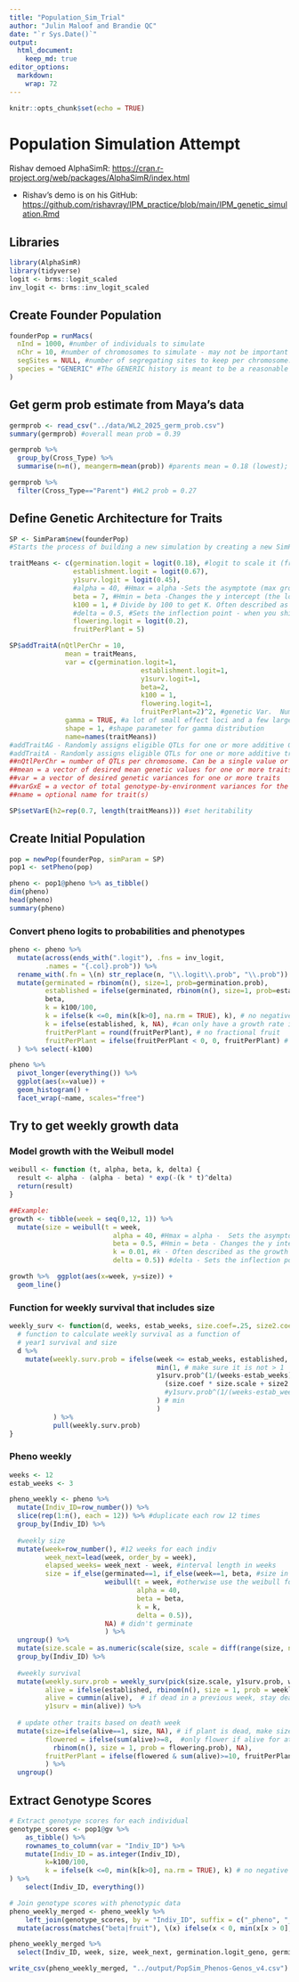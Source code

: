 ```yaml
---
title: "Population_Sim_Trial"
author: "Julin Maloof and Brandie QC"
date: "`r Sys.Date()`"
output: 
  html_document: 
    keep_md: true
editor_options: 
  markdown: 
    wrap: 72
---
```


```r
knitr::opts_chunk$set(echo = TRUE)
```

# Population Simulation Attempt

Rishav demoed AlphaSimR:
<https://cran.r-project.org/web/packages/AlphaSimR/index.html>

-   Rishav's demo is on his GitHub:
    <https://github.com/rishavray/IPM_practice/blob/main/IPM_genetic_simulation.Rmd>

## Libraries

```r
library(AlphaSimR)
library(tidyverse)
logit <- brms::logit_scaled
inv_logit <- brms::inv_logit_scaled
```

## Create Founder Population

```r
founderPop = runMacs(
  nInd = 1000, #number of individuals to simulate 
  nChr = 10, #number of chromosomes to simulate - may not be important to match to Streps' 14
  segSites = NULL, #number of segregating sites to keep per chromosome.
  species = "GENERIC" #The GENERIC history is meant to be a reasonable all-purpose choice. It runs quickly and models a population with an effective populations size that has gone through several historic bottlenecks.
)
```

## Get germ prob estimate from Maya's data
```r
germprob <- read_csv("../data/WL2_2025_germ_prob.csv")
summary(germprob) #overall mean prob = 0.39

germprob %>% 
  group_by(Cross_Type) %>% 
  summarise(n=n(), meangerm=mean(prob)) #parents mean = 0.18 (lowest); F2s = highest 0.47

germprob %>% 
  filter(Cross_Type=="Parent") #WL2 prob = 0.27
```

## Define Genetic Architecture for Traits
```r
SP <- SimParam$new(founderPop)
#Starts the process of building a new simulation by creating a new SimParam object and assigning a founder population to the class.

traitMeans <- c(germination.logit = logit(0.18), #logit to scale it (from gene --> trait); used avg for all parents from Maya's data 
                establishment.logit = logit(0.67),
                y1surv.logit = logit(0.45),
                #alpha = 40, #Hmax = alpha -Sets the asymptote (max growth) for the Weibull model 
                beta = 7, #Hmin = beta -Changes the y intercept (the lower limit) for the Weibull model- recruit size?
                k100 = 1, # Divide by 100 to get K. Often described as the growth rate --\> related to the slope of the line for the Weibull model 
                #delta = 0.5, #Sets the inflection point - when you shift b/t concave to convex for the Weibull model 
                flowering.logit = logit(0.2),
                fruitPerPlant = 5)

SP$addTraitA(nQtlPerChr = 10, 
              mean = traitMeans, 
              var = c(germination.logit=1,
                                 establishment.logit=1,
                                 y1surv.logit=1,
                                 beta=2,
                                 k100 = 1,
                                 flowering.logit=1,
                                 fruitPerPlant=2)^2, #genetic Var.  Numbers are in SD
              gamma = TRUE, #a lot of small effect loci and a few large effect loci 
              shape = 1, #shape parameter for gamma distribution 
              name=names(traitMeans))
#addTraitAG - Randomly assigns eligible QTLs for one or more additive GxE traits. If simulating more than one trait, all traits will be pleiotropic with correlated effects.
#addTraitA - Randomly assigns eligible QTLs for one or more additive traits. If simulating more than one trait, all traits will be pleiotropic with correlated additive effects. (we will keep it simple for now)
##nQtlPerChr = number of QTLs per chromosome. Can be a single value or nChr values.
##mean = a vector of desired mean genetic values for one or more traits
##var = a vector of desired genetic variances for one or more traits
##varGxE = a vector of total genotype-by-environment variances for the traits
##name = optional name for trait(s)

SP$setVarE(h2=rep(0.7, length(traitMeans))) #set heritability
```

## Create Initial Population

```r
pop = newPop(founderPop, simParam = SP)
pop1 <- setPheno(pop)
```

```r
pheno <- pop1@pheno %>% as_tibble()
dim(pheno)
head(pheno)
summary(pheno)
```

### Convert pheno logits to probabilities and phenotypes
```r
pheno <- pheno %>%
  mutate(across(ends_with(".logit"), .fns = inv_logit, 
         .names = "{.col}.prob")) %>%
  rename_with(.fn = \(n) str_replace(n, "\\.logit\\.prob", "\\.prob")) %>%
  mutate(germinated = rbinom(n(), size=1, prob=germination.prob),
         established = ifelse(germinated, rbinom(n(), size=1, prob=establishment.prob), NA),
         beta,
         k = k100/100,
         k = ifelse(k <=0, min(k[k>0], na.rm = TRUE), k), # no negative k
         k = ifelse(established, k, NA), #can only have a growth rate if you establish
         fruitPerPlant = round(fruitPerPlant), # no fractional fruit
         fruitPerPlant = ifelse(fruitPerPlant < 0, 0, fruitPerPlant) # no negative fruit
  ) %>% select(-k100)
```

```r
pheno %>%
  pivot_longer(everything()) %>%
  ggplot(aes(x=value)) +
  geom_histogram() +
  facet_wrap(~name, scales="free")
```

## Try to get weekly growth data

### Model growth with the Weibull model

```r
weibull <- function (t, alpha, beta, k, delta) {
  result <- alpha - (alpha - beta) * exp(-(k * t)^delta)
  return(result)
}

##Example:
growth <- tibble(week = seq(0,12, 1)) %>%
  mutate(size = weibull(t = week,
                          alpha = 40, #Hmax = alpha -  Sets the asymptote (max growth)
                          beta = 0.5, #Hmin = beta - Changes the y intercept (the lower limit)
                          k = 0.01, #k - Often described as the growth rate --\> related to the slope of the line
                          delta = 0.5)) #delta - Sets the inflection point - when you shift b/t concave to convex

growth %>%  ggplot(aes(x=week, y=size)) +
  geom_line()
```

### Function for weekly survival that includes size
```r
weekly_surv <- function(d, weeks, estab_weeks, size.coef=.25, size2.coef=0) {
  # function to calculate weekly survival as a function of
  # year1 survival and size
  d %>%
    mutate(weekly.surv.prob = ifelse(week <= estab_weeks, established,
                                     min(1, # make sure it is not > 1
                                     y1surv.prob^(1/(weeks-estab_weeks)) + # basic weekly survival
                                       (size.coef * size.scale + size2.coef * size.scale^2) #*  # the proportion of the growth rate is affected by size
                                       #y1surv.prob^(1/(weeks-estab_weeks))  # scaling the size adjustment to the surv.prob scale
                                     ) # min
                                     )
           ) %>% 
           pull(weekly.surv.prob)
}
```

### Pheno weekly
```r
weeks <- 12
estab_weeks <- 3

pheno_weekly <- pheno %>% 
  mutate(Indiv_ID=row_number()) %>% 
  slice(rep(1:n(), each = 12)) %>% #duplicate each row 12 times 
  group_by(Indiv_ID) %>% 
  
  #weekly size 
  mutate(week=row_number(), #12 weeks for each indiv
         week_next=lead(week, order_by = week), 
         elapsed_weeks= week_next - week, #interval length in weeks
         size = if_else(germinated==1, if_else(week==1, beta, #size in week 1 is the min size (beta)
                        weibull(t = week, #otherwise use the weibull formula to calculate size
                                alpha = 40,
                                beta = beta,
                                k = k, 
                                delta = 0.5)),
                        NA) # didn't germinate
                        ) %>%
  ungroup() %>%
  mutate(size.scale = as.numeric(scale(size, scale = diff(range(size, na.rm = TRUE))))) %>% # could also try traditional scaling, but this gives range of -1 to +1
  group_by(Indiv_ID) %>%
  
  #weekly survival
  mutate(weekly.surv.prob = weekly_surv(pick(size.scale, y1surv.prob, week, established), weeks, estab_weeks), 
         alive = ifelse(established, rbinom(n(), size = 1, prob = weekly.surv.prob), established), #stay alive this week?
         alive = cummin(alive),  # if dead in a previous week, stay dead
         y1surv = min(alive)) %>%
  
  # update other traits based on death week
  mutate(size=ifelse(alive==1, size, NA), # if plant is dead, make size NA
         flowered = ifelse(sum(alive)>=8,  #only flower if alive for at least 8 weeks
           rbinom(n(), size = 1, prob = flowering.prob), NA),
         fruitPerPlant = ifelse(flowered & sum(alive)>=10, fruitPerPlant, NA)
         ) %>%
  ungroup()
```

## Extract Genotype Scores
```r
# Extract genotype scores for each individual
genotype_scores <- pop1@gv %>%
    as_tibble() %>%
    rownames_to_column(var = "Indiv_ID") %>%
    mutate(Indiv_ID = as.integer(Indiv_ID),
         k=k100/100,
         k = ifelse(k <=0, min(k[k>0], na.rm = TRUE), k) # no negative k
) %>%
    select(Indiv_ID, everything())

# Join genotype scores with phenotypic data
pheno_weekly_merged <- pheno_weekly %>%
    left_join(genotype_scores, by = "Indiv_ID", suffix = c("_pheno", "_geno")) %>% 
  mutate(across(matches("beta|fruit"), \(x) ifelse(x < 0, min(x[x > 0], na.rm = TRUE), x))) #deal with initial size or fruit # less than 0 

pheno_weekly_merged %>% 
  select(Indiv_ID, week, size, week_next, germination.logit_geno, germination.logit_pheno)

write_csv(pheno_weekly_merged, "../output/PopSim_Phenos-Genos_v4.csv")
```

